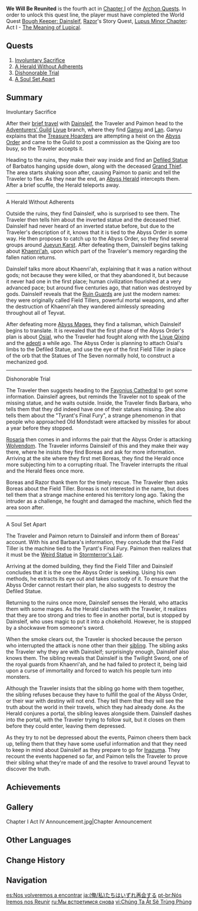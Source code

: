 {{Act Infobox
|image          = Story Card Chapter I Act IV.png
|type           = Archon
|chapter        = Chapter I
|actNum         = IV
|character      = Traveler
|prev           = A New Star Approaches
|next           = Autumn Winds, Scarlet Leaves
|ARReq          = 28
|worldQuestReq  = [[Bough Keeper: Dainsleif]]
|storyQuestReq  = [[Lupus Minor Chapter]]: Act I - [[The Meaning of Lupical]]
}}
'''We Will Be Reunited''' is the fourth act in [[Chapter I]] of the [[Archon Quests]]. In order to unlock this quest line, the player must have completed the World Quest [[Bough Keeper: Dainsleif]], [[Razor]]'s Story Quest, [[Lupus Minor Chapter]]: Act I - [[The Meaning of Lupical]].

==Quests==
#[[Involuntary Sacrifice]]
#[[A Herald Without Adherents]]
#[[Dishonorable Trial]]
#[[A Soul Set Apart]]

==Summary==
;Involuntary Sacrifice
After their [[Bough Keeper: Dainsleif|brief travel]] with [[Dainsleif]], the Traveler and Paimon head to the [[Adventurers' Guild]] [[Liyue]] branch, where they find [[Ganyu]] and [[Lan]]. Ganyu explains that the [[Treasure Hoarders]] are attempting a heist on the [[Abyss Order]] and came to the Guild to post a commission as the Qixing are too busy, so the Traveler accepts it.

Heading to the ruins, they make their way inside and find an [[Defiled Statue]] of Barbatos hanging upside down, along with the deceased [[Grand Thief]]. The area starts shaking soon after, causing Paimon to panic and tell the Traveler to flee. As they near the end, an [[Abyss Heralds|Abyss Herald]] intercepts them. After a brief scuffle, the Herald teleports away.

----

;A Herald Without Adherents
Outside the ruins, they find Dainsleif, who is surprised to see them. The Traveler then tells him about the inverted statue and the deceased thief. Dainsleif had never heard of an inverted statue before, but due to the Traveler's description of it, knows that it is tied to the Abyss Order in some way. He then proposes to catch up to the Abyss Order, so they find several groups around [[Jueyun Karst]]. After defeating them, Dainsleif begins talking about [[Khaenri'ah]], upon which part of the Traveler's memory regarding the fallen nation returns.

Dainsleif talks more about Khaenri'ah, explaining that it was a nation without gods; not because they were killed, or that they abandoned it, but because it never had one in the first place; human civilization flourished at a very advanced pace; but around five centuries ago, that nation was destroyed by gods. Dainsleif reveals that the [[Ruin Guard]]s are just the modern names: they were originally called Field Tillers, powerful mortal weapons, and after the destruction of Khaenri'ah they wandered aimlessly spreading throughout all of Teyvat.

After defeating more [[Abyss Mages]], they find a talisman, which Dainsleif begins to translate. It is revealed that the first phase of the Abyss Order's plan is about [[Osial]], who the Traveler had fought along with the [[Liyue Qixing]] and the [[adepti]] a while ago. The Abyss Order is planning to attach Osial's limbs to the Defiled Statue, and use the eye of the first Field Tiller in place of the orb that the Statues of The Seven normally hold, to construct a mechanized god.

----

;Dishonorable Trial
The Traveler then suggests heading to the [[Favonius Cathedral]] to get some information. Dainsleif agrees, but reminds the Traveler not to speak of the missing statue, and he waits outside. Inside, the Traveler finds Barbara, who tells them that they did indeed have one of their statues missing. She also tells them about the "Tyrant's Final Fury", a strange phenomenon in that people who approached Old Mondstadt were attacked by missiles for about a year before they stopped.

[[Rosaria]] then comes in and informs the pair that the Abyss Order is attacking [[Wolvendom]]. The Traveler informs Dainsleif of this and they make their way there, where he insists they find Boreas and ask for more information. Arriving at the site where they first met Boreas, they find the Herald once more subjecting him to a corrupting ritual. The Traveler interrupts the ritual and the Herald flees once more.

Boreas and Razor thank them for the timely rescue. The Traveler then asks Boreas about the Field Tiller. Boreas is not interested in the name, but does tell them that a strange machine entered his territory long ago. Taking the intruder as a challenge, he fought and damaged the machine, which fled the area soon after.

----

;A Soul Set Apart
The Traveler and Paimon return to Dainsleif and inform them of Boreas' account. With his and Barbara's information, they conclude that the Field Tiller is the machine tied to the Tyrant's Final Fury. Paimon then realizes that it must be the [[Weird Statue]] in [[Stormterror's Lair]].

Arriving at the domed building, they find the Field Tiller and Dainsleif concludes that it is the one the Abyss Order is seeking. Using his own methods, he extracts its eye out and takes custody of it. To ensure that the Abyss Order cannot restart their plan, he also suggests to destroy the Defiled Statue.

Returning to the ruins once more, Dainsleif senses the Herald, who attacks them with some mages. As the Herald clashes with the Traveler, it realizes that they are too strong and tries to flee in another portal, but is stopped by Dainsleif, who uses magic to put it into a chokehold. However, he is stopped by a shockwave from someone's sword.

When the smoke clears out, the Traveler is shocked because the person who interrupted the attack is none other than their [[Traveler's Sibling|sibling]]. The sibling asks the Traveler why they are with Dainsleif; surprisingly enough, Dainsleif also knows them. The sibling reveals that Dainsleif is the Twilight Sword, one of the royal guards from Khaenri'ah, and he had failed to protect it, being laid upon a curse of immortality and forced to watch his people turn into monsters.

Although the Traveler insists that the sibling go home with them together, the sibling refuses because they have to fulfill the goal of the Abyss Order, or their war with destiny will not end. They tell them that they will see the truth about the world in their travels, which they had already done. As the Herald conjures a portal, the sibling leaves alongside them. Dainsleif dashes into the portal, with the Traveler trying to follow suit, but it closes on them before they could enter, leaving them depressed.

As they try to not be depressed about the events, Paimon cheers them back up, telling them that they have some useful information and that they need to keep in mind about Dainsleif as they prepare to go for [[Inazuma]]. They recount the events happened so far, and Paimon tells the Traveler to prove their sibling what they're made of and the resolve to travel around Teyvat to discover the truth.

==Achievements==
{{Achievement Topic Table|quest=We Will Be Reunited}}

==Gallery==
<gallery>
Chapter I Act IV Announcement.jpg|Chapter Announcement
</gallery>

==Other Languages==
{{Other Languages
|en      = We Will Be Reunited
|zhs     = 我们终将重逢
|zhs_rm  = Wǒmen Zhōngjiāng Chóngféng
|zht     = 我們終將重逢
|zht_rm  = Wǒmen Zhōngjiāng Chóngféng
|zh_tl   = We Will Be Reunited
|ja      = {{MC|m=俺|f=私}}たちはいずれ再会する
|ja_rm   = {{MC|m=Ore|f=Watashi}}-tachi wa Izure Saikai Suru
|ja_tl   = We Will Be Reunited
|ko      = 다시 만날 거야
|ko_rm   = Dasi Mannal Geoya
|ko_tl   = We Will Meet Again
|es      = Nos volveremos a encontrar
|es_tl   = We Will Meet Again
|fr      = Nous serons enfin réunis
|fr_tl   = We Will Finally Be Reunited
|ru      = Мы встретимся снова
|ru_tl   = We Will Meet Again
|th      = เราจะได้พบกันในที่สุด
|th_rm   = Nao Cha Dai Phop Kan Nai Thisut
|th_tl   = We Will Finally Meet
|vi      = Chúng Ta Ắt Sẽ {{tt|Trùng Phùng|重逢}}
|vi_tl   = We Will Be Reunited
|de      = Wir werden uns wiedersehen
|de_tl   = We Will Reunite
|id      = Kita Akan Bertemu Lagi
|id_tl   = We Will Meet Again
|pt      = Nós Iremos nos Reunir
|pt_tl   = We Will Reunite
|tr      = Yeniden Kavuşacağız
|tr_tl   = We Will Meet Again
|it      = Saremo di nuovo insieme
|it_tl   = We Will Be Together Again
}}

==Change History==
{{Change History|1.4}}

==Navigation==
{{Archon Quest Navbox|chapter=Chapter I}}

[[es:Nos volveremos a encontrar]]
[[ja:(俺/私)たちはいずれ再会する]]
[[pt-br:Nós Iremos nos Reunir]]
[[ru:Мы встретимся снова]]
[[vi:Chúng Ta Ắt Sẽ Trùng Phùng]]